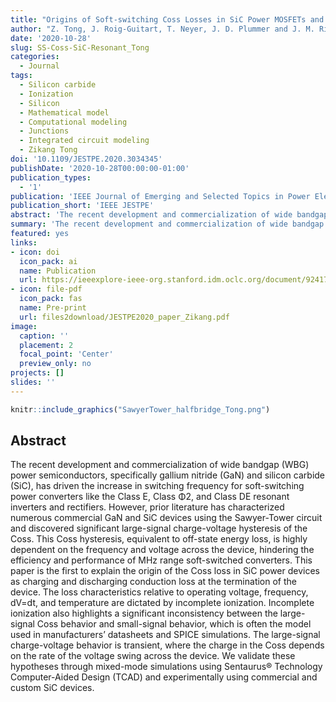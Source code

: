 ```yaml
---
title: "Origins of Soft-switching Coss Losses in SiC Power MOSFETs and Diodes for Resonant Converter Applications"
author: "Z. Tong, J. Roig-Guitart, T. Neyer, J. D. Plummer and J. M. Rivas-Davila"
date: '2020-10-28'
slug: SS-Coss-SiC-Resonant_Tong
categories:
  - Journal
tags:
  - Silicon carbide
  - Ionization
  - Silicon
  - Mathematical model
  - Computational modeling
  - Junctions
  - Integrated circuit modeling
  - Zikang Tong
doi: '10.1109/JESTPE.2020.3034345'
publishDate: '2020-10-28T00:00:00-01:00'
publication_types:
  - '1'
publication: 'IEEE Journal of Emerging and Selected Topics in Power Electronics '
publication_short: 'IEEE JESTPE'
abstract: 'The recent development and commercialization of wide bandgap (WBG) power semiconductors, specifically gallium nitride (GaN) and silicon carbide (SiC), has driven the increase in switching frequency for soft-switching power converters like the Class E, Class Φ2, and Class DE resonant inverters and rectifiers. However, prior literature has characterized numerous commercial GaN and SiC devices using the Sawyer-Tower circuit and discovered significant large-signal charge-voltage hysteresis of the Coss. This Coss hysteresis, equivalent to off-state energy loss, is highly dependent on the frequency and voltage across the device, hindering the efficiency and performance of MHz range soft-switched converters. This paper is the first to explain the origin of the Coss loss in SiC power devices as charging and discharging conduction loss at the termination of the device. The loss characteristics relative to operating voltage, frequency, dV=dt, and temperature are dictated by incomplete ionization. Incomplete ionization also highlights a significant inconsistency between the large-signal Coss behavior and small-signal behavior, which is often the model used in manufacturers’ datasheets and SPICE simulations. The large-signal charge-voltage behavior is transient, where the charge in the Coss depends on the rate of the voltage swing across the device. We validate these hypotheses through mixed-mode simulations using Sentaurus® Technology Computer-Aided Design (TCAD) and experimentally using commercial and custom SiC devices.'
summary: 'The recent development and commercialization of wide bandgap (WBG) power semiconductors, specifically gallium nitride (GaN) and silicon carbide (SiC), has driven the increase in switching frequency for soft-switching power converters like the Class E, Class Φ2, and Class DE resonant inverters and rectifiers. However, prior literature has characterized numerous commercial GaN and SiC devices using the Sawyer-Tower circuit and discovered significant large-signal charge-voltage hysteresis of the Coss.'
featured: yes
links:
- icon: doi
  icon_pack: ai
  name: Publication
  url: https://ieeexplore-ieee-org.stanford.idm.oclc.org/document/9241751/keywords#keywords
- icon: file-pdf
  icon_pack: fas
  name: Pre-print
  url: files2download/JESTPE2020_paper_Zikang.pdf
image:
  caption: ''
  placement: 2
  focal_point: 'Center'
  preview_only: no
projects: []
slides: ''
---
```



```r
knitr::include_graphics("SawyerTower_halfbridge_Tong.png")
```

## Abstract 

The recent development and commercialization of wide bandgap (WBG) power semiconductors, specifically gallium nitride (GaN) and silicon carbide (SiC), has driven the increase in switching frequency for soft-switching power converters like the Class E, Class Φ2, and Class DE resonant inverters and rectifiers. However, prior literature has characterized numerous commercial GaN and SiC devices using the Sawyer-Tower circuit and discovered significant large-signal charge-voltage hysteresis of the Coss. This Coss hysteresis, equivalent to off-state energy loss, is highly dependent on the frequency and voltage across the device, hindering the efficiency and performance of MHz range soft-switched converters. This paper is the first to explain the origin of the Coss loss in SiC power devices as charging and discharging conduction loss at the termination of the device. The loss characteristics relative to operating voltage, frequency, dV=dt, and temperature are dictated by incomplete ionization. Incomplete ionization also highlights a significant inconsistency between the large-signal Coss behavior and small-signal behavior, which is often the model used in manufacturers’ datasheets and SPICE simulations. The large-signal charge-voltage behavior is transient, where the charge in the Coss depends on the rate of the voltage swing across the device. We validate these hypotheses through mixed-mode simulations using Sentaurus® Technology Computer-Aided Design (TCAD) and experimentally using commercial and custom SiC devices.
